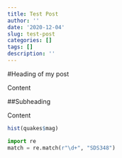 ```yaml
---
title: Test Post
author: ''
date: '2020-12-04'
slug: test-post
categories: []
tags: []
description: ''
---
```


#Heading of my post

Content

##Subheading

Content

```R
hist(quakes$mag)
```

```python
import re
match = re.match(r"\d+", "SDS348")
```